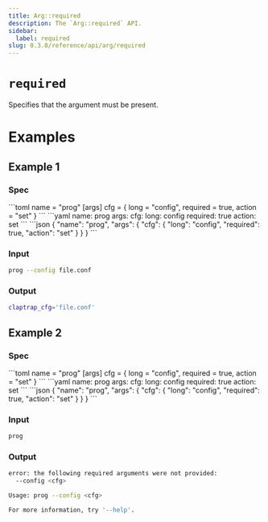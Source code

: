 ```yaml
---
title: Arg::required
description: The `Arg::required` API.
sidebar:
  label: required
slug: 0.3.0/reference/api/arg/required
---
```



# `required` <LinkButton href="https://docs.rs/clap/latest/clap/struct.Arg.html#method.required" icon="open-book" variant="minimal" />

<Badge text="since 0.1.0" size="small" />

Specifies that the argument must be present.

# Examples

## Example 1

### Spec

<Tabs syncKey="format">
  <TabItem label="TOML">
    ```toml
    name = "prog"
    [args]
    cfg = { long = "config", required = true, action = "set" }
    ```
  </TabItem>

  <TabItem label="YAML">
    ```yaml
    name: prog
    args:
      cfg:
        long: config
        required: true
        action: set
    ```
  </TabItem>

  <TabItem label="JSON">
    ```json
    {
      "name": "prog",
      "args": {
        "cfg": {
          "long": "config",
          "required": true,
          "action": "set"
        }
      }
    }
    ```
  </TabItem>
</Tabs>

### Input

```bash
prog --config file.conf
```

### Output

```bash
claptrap_cfg='file.conf'
```

## Example 2

### Spec

<Tabs syncKey="format">
  <TabItem label="TOML">
    ```toml
    name = "prog"
    [args]
    cfg = { long = "config", required = true, action = "set" }
    ```
  </TabItem>

  <TabItem label="YAML">
    ```yaml
    name: prog
    args:
      cfg:
        long: config
        required: true
        action: set
    ```
  </TabItem>

  <TabItem label="JSON">
    ```json
    {
      "name": "prog",
      "args": {
        "cfg": {
          "long": "config",
          "required": true,
          "action": "set"
        }
      }
    }
    ```
  </TabItem>
</Tabs>

### Input

```bash
prog
```

### Output

```bash
error: the following required arguments were not provided:
  --config <cfg>

Usage: prog --config <cfg>

For more information, try '--help'.
```
